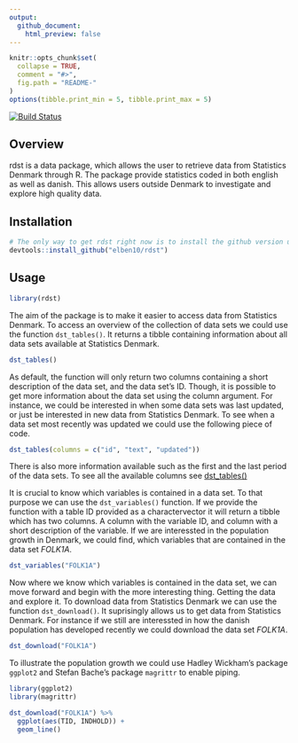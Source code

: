```yaml
---
output:
  github_document:
    html_preview: false
---
```


<!-- README.md is generated from README.Rmd. Please edit that file -->

```r
knitr::opts_chunk$set(
  collapse = TRUE,
  comment = "#>",
  fig.path = "README-"
)
options(tibble.print_min = 5, tibble.print_max = 5)
```

[![Build Status](https://travis-ci.org/elben10/rdst.svg?branch=master)](https://travis-ci.org/elben10/rdst)

## Overview

rdst is a data package, which allows the user to retrieve data from Statistics Denmark through R. The package provide statistics coded in both english as well as danish. This allows users outside Denmark to investigate and explore high quality data.

## Installation

```r
# The only way to get rdst right now is to install the github version using the devtools package. This can be done with the line of code beneath.
devtools::install_github("elben10/rdst")
```

## Usage

```r
library(rdst)
```


The aim of the package is to make it easier to access data from Statistics Denmark. To access an overview of the collection of data sets we could use the function ```dst_tables()```. It returns a tibble containing information about all data sets available at Statistics Denmark.

```r
dst_tables()
```

As default, the function will only return two columns containing a short description of the data set, and the data set's ID. Though, it is possible to get more information about the data set using the column argument. For instance, we could be interested in when some data sets was last updated, or just be interested in new data from Statistics Denmark. To see when a data set most recently was updated we could use the following piece of code. 

```r
dst_tables(columns = c("id", "text", "updated"))
```

There is also more information available such as the first and the last period of the data sets. To see all the available columns see [dst_tables()](https://elben10.github.io/rdst/reference/dst_tables.html)

It is crucial to know which variables is contained in a data set. To that purpose we can use the ```dst_variables()``` function. If we provide the function with a table ID provided as a charactervector it will return a tibble which has two columns. A column with the variable ID, and column with a short description of the variable. If we are interessted in the population growth in Denmark, we could find, which variables that are contained in the data set *FOLK1A*. 

```r
dst_variables("FOLK1A")
```

Now where we know which variables is contained in the data set, we can move forward and begin with the more interesting thing. Getting the data and explore it. To download data from Statistics Denmark we can use the function ```dst_download()```. It suprisingly allows us to get data from Statistics Denmark. For instance if we still are interessted in how the danish population has developed recently we could download the data set *FOLK1A*. 

```r
dst_download("FOLK1A")
```

To illustrate the population growth we could use Hadley Wickham's package ```ggplot2``` and Stefan Bache's package ```magrittr``` to enable piping. 

```r
library(ggplot2)
library(magrittr)

dst_download("FOLK1A") %>%
  ggplot(aes(TID, INDHOLD)) +
  geom_line()
```




